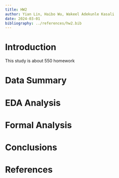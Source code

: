 ```yaml
---
title: HW2
author: Yian Lin, Haibo Wu, Wakeel Adekunle Kasali
date: 2024-03-01
bibliography: ../references/hw2.bib
---
```


# Introduction
This study is about 550 homework

# Data Summary


# EDA Analysis


# Formal Analysis


# Conclusions

\newpage
# References


